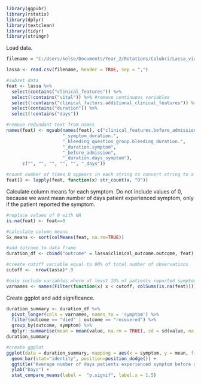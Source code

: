 
```{r}
library(ggpubr)
library(rstatix)
library(dplyr)
library(textclean)
library(tidyr)
library(stringr)
```

Load data.

```{r}
filename = "C:/Users/kelse/Documents/Year_2/Rotations/Colubri/Lassa_virus/practice_data/commcare-randomized-data-2018-2020.csv"

lassa <- read.csv(filename, header = TRUE, sep = ",")
```

```{r}
#subset data
feat <- lassa %>%
  select(contains("clinical_features")) %>%
  select(!contains("vital")) %>% #remove continuous variables 
  select(!contains("clinical_factors.additional_clinical_features")) %>%
  select(contains("duration")) %>%
  select(!contains("days"))

#remove redundant text from names
names(feat) <- mgsub(names(feat), c("clinical_features.before_admission_group.before_admission",
                     "_symptom_duration.",
                     "_bleeding_question_group.bleeding_duration.", 
                     "_duration.symptom",
                     "_before_admission",
                     "_duration.days_symptom"),
      c("", "", "", "", "", "_days"))

#count number of times D appears in each string to convert string to a number
feat[] <- lapply(feat, function(x) str_count(x, "D"))
```

Calculate column means for each symptom. Do not include values of 0, because we want mean number of days patient experienced symptom, only if the patient reported the symptom.

```{r}
#replace values of 0 with NA
is.na(feat) <- feat==0

#calculate column means
Sx_means <- sort(colMeans(feat, na.rm=TRUE))

#add outcome to data frame
duration_df <- cbind("outcome" = lassa$clinical_outcome.outcome, feat)

#create cutoff variable equal to 90% of total number of observations
cutoff <-  nrow(lassa)*.9

#only include variables where at least 10% of patients reported symptoms
varnames <- names(Filter(function(x) x < cutoff, colSums(is.na(feat))))
```

Create ggplot and add significance.

```{r}
duration_summary <- duration_df %>%
  pivot_longer(cols = varnames, names_to = 'symptom') %>% 
  filter(outcome == "died" | outcome == "recovered") %>%
  group_by(outcome, symptom) %>%
  dplyr::summarise(mean = mean(value, na.rm = TRUE), sd = sd(value, na.rm = TRUE), .groups = 'drop')
duration_summary
```

```{r}
#create ggplot
ggplot(data = duration_summary, mapping = aes(x = symptom, y = mean, fill = outcome)) + 
  geom_bar(stat="identity", position=position_dodge()) + 
  ggtitle("Average number of days patients experienced symptom before admission") +
  ylab("Days") + 
  stat_compare_means(label =  "p.signif", label.x = 1.5)
```

